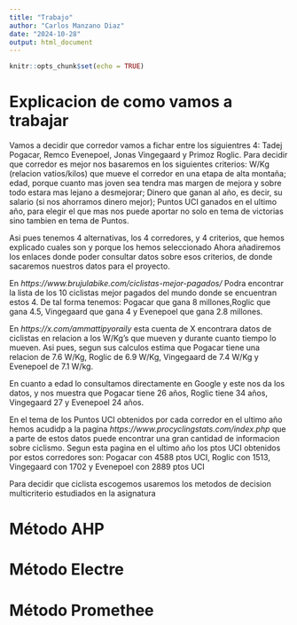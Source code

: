 ```yaml
---
title: "Trabajo"
author: "Carlos Manzano Diaz"
date: "2024-10-28"
output: html_document
---
```


```r
knitr::opts_chunk$set(echo = TRUE)
```

# Explicacion de como vamos a trabajar
Vamos a decidir que corredor vamos a fichar entre los siguientres 4: Tadej Pogacar,
Remco Evenepoel, Jonas Vingegaard y Primoz Roglic.
Para decidir que corredor es mejor nos basaremos en los siguientes criterios:
W/Kg (relacion vatios/kilos) que mueve el corredor en una etapa de alta montaña;
edad, porque cuanto mas joven sea tendra mas margen de mejora y sobre todo estara mas lejano 
a desmejorar; Dinero que ganan al año, es decir, su salario (si nos ahorramos dinero mejor);
Puntos UCI ganados en el ultimo año, para elegir el que mas nos puede aportar no solo en 
tema de victorias sino tambien en tema de Puntos.

Asi pues tenemos 4 alternativas, los 4 corredores, y 4 criterios, que hemos explicado cuales
son y porque los hemos seleccionado
Ahora añadiremos los enlaces donde poder consultar datos sobre esos criterios, de donde
sacaremos nuestros datos para el proyecto.

En *https://www.brujulabike.com/ciclistas-mejor-pagados/* Podra encontrar la lista de los 10 ciclistas
mejor pagados del mundo donde se encuentran estos 4.
De tal forma tenemos: Pogacar que gana 8 millones,Roglic que gana 4.5, Vingegaard que gana 4 y
Evenepoel que gana 2.8 millones.

En *https://x.com/ammattipyoraily* esta cuenta de X encontrara datos de ciclistas en relacion
a los W/Kg's que mueven y durante cuanto tiempo lo mueven. Asi pues, segun sus calculos
estima que Pogacar tiene una relacion de 7.6 W/Kg, Roglic de 6.9 W/Kg, Vingegaard de 7.4 W/Kg
y Evenepoel de 7.1 W/kg.

En cuanto a edad lo consultamos directamente en Google y este nos da los datos, y nos
muestra que Pogacar tiene 26 años, Roglic tiene 34 años, Vingegaard 27 y Evenepoel 24 años.

En el tema de los Puntos UCI obtenidos por cada corredor en el ultimo año hemos acudidp a la pagina
*https://www.procyclingstats.com/index.php* que a parte de estos datos puede encontrar una gran cantidad de informacion sobre ciclismo. Segun esta pagina en el ultimo año los ptos UCI obtenidos por estos corredores son: Pogacar con 4588 ptos UCI, Roglic con 1513, Vingegaard con 1702 y Evenepoel con 2889 ptos UCI 

Para decidir que ciclista escogemos usaremos los metodos de decision multicriterio estudiados en la asignatura

# Método AHP

# Método Electre

# Método Promethee
